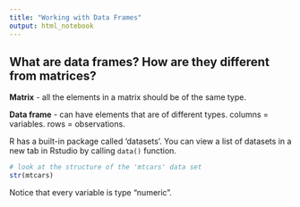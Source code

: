 ```yaml
---
title: "Working with Data Frames"
output: html_notebook
---
```


## What are data frames? How are they different from matrices?
**Matrix** - all the elements in a matrix should be of the same type.

**Data frame** - can have elements that are of different types. columns = variables. rows = observations.

R has a built-in package called 'datasets'. You can view a list of datasets in a new tab in Rstudio by calling `data()` function.
```r

# look at the structure of the 'mtcars' data set
str(mtcars)
```

Notice that every variable is type "numeric".